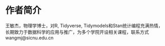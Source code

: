 # 作者简介 {#author .unnumbered}

王敏杰，物理学博士，对R, Tidyverse, Tidymodels和Stan统计编程充满热情，长期致力于数据科学的应用与推广，为多个学院开设相关课程，联系方式 wangmj@sicnu.edu.cn
